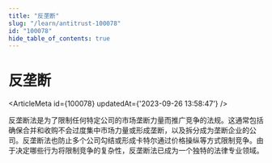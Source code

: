 ```yaml
---
title: "反垄断"
slug: "/learn/antitrust-100078"
id: "100078"
hide_table_of_contents: true
---
```



# 反垄断

<ArticleMeta id={100078} updatedAt={'2023-09-26 13:58:47'} />
<div className='border-solid border-b border-t-0 my-4 border-[var(--ifm-color-gray-300)]' />

反垄断法是为了限制任何特定公司的市场垄断力量而推广竞争的法规。这通常包括确保合并和收购不会过度集中市场力量或形成垄断，以及拆分成为垄断企业的公司。反垄断法也防止多个公司勾结或形成卡特尔通过价格操纵等方式限制竞争。由于决定哪些行为将限制竞争的复杂性，反垄断法已成为一个独特的法律专业领域。
